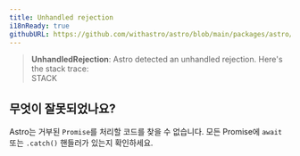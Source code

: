 ```yaml
---
title: Unhandled rejection
i18nReady: true
githubURL: https://github.com/withastro/astro/blob/main/packages/astro/src/core/errors/errors-data.ts
---
```


> **UnhandledRejection**: Astro detected an unhandled rejection. Here's the stack trace:<br/>STACK

## 무엇이 잘못되었나요?

Astro는 거부된 `Promise`를 처리할 코드를 찾을 수 없습니다. 모든 Promise에 `await` 또는 `.catch()` 핸들러가 있는지 확인하세요.
